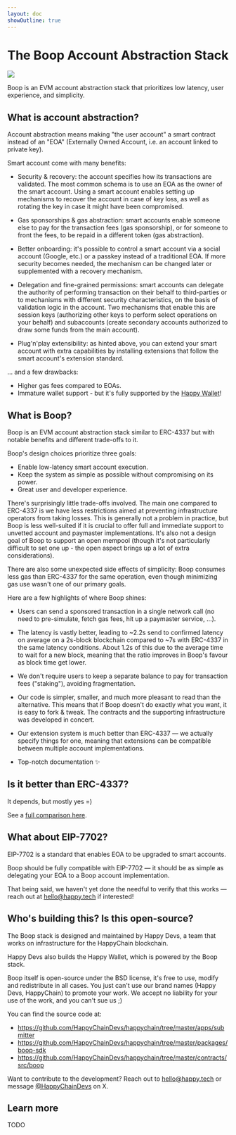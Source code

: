 ```yaml
---
layout: doc
showOutline: true
---
```


# The Boop Account Abstraction Stack

![](/cat-boop.jpg)

Boop is an EVM account abstraction stack that prioritizes low latency, user experience, and simplicity.

## What is account abstraction?

Account abstraction means making "the user account" a smart contract instead
of an "EOA" (Externally Owned Account, i.e. an account linked to private key).

Smart account come with many benefits:

- Security & recovery: the account specifies how its transactions are validated. The most common schema is
to use an EOA as the owner of the smart account. Using a smart account enables setting up mechanisms to
recover the account in case of key loss, as well as rotating the key in case it might have been compromised.

- Gas sponsorships & gas abstraction: smart accounts enable someone else to pay for the transaction fees
(gas sponsorship), or for someone to front the fees, to be repaid in a different token (gas abstraction).

- Better onboarding: it's possible to control a smart account via a
social account (Google, etc.) or a passkey instead of a traditional EOA. If more security
becomes needed, the mechanism can be changed later or supplemented with a recovery mechanism.

- Delegation and fine-grained permissions: smart accounts can delegate the authority of performing
transaction on their behalf to third-parties or to mechanisms with different security characteristics, on
the basis of validation logic in the account. Two mechanisms that enable this are session
keys (authorizing other keys to perform select operations on your behalf) and subaccounts
(create secondary accounts authorized to draw some funds from the main account).

- Plug'n'play extensibility: as hinted above, you can extend your smart account with extra capabilities by installing
extensions that follow the smart account's extension standard.

... and a few drawbacks:

- Higher gas fees compared to EOAs.
- Immature wallet support - but it's fully supported by the [Happy Wallet](/sdk)!

## What is Boop?

Boop is an EVM account abstraction stack similar to ERC-4337 but with notable benefits and different trade-offs to it.

Boop's design choices prioritize three goals:

- Enable low-latency smart account execution.
- Keep the system as simple as possible without compromising on its power.
- Great user and developer experience.

There's surprisingly little trade-offs involved. The main one compared to ERC-4337 is we have less restrictions aimed at
preventing infrastructure operators from taking losses. This is generally not a problem in practice, but Boop is less
well-suited if it is crucial to offer full and immediate support to unvetted account and paymaster implementations. It's
also not a design goal of Boop to support an open mempool (though it's not particularly difficult to set one up - the
open aspect brings up a lot of extra considerations).

There are also some unexpected side effects of simplicity: Boop consumes less gas than ERC-4337 for the same operation,
even though minimizing gas use wasn't one of our primary goals.

Here are a few highlights of where Boop shines:

- Users can send a sponsored transaction in a single network call (no
  need to pre-simulate, fetch gas fees, hit up a paymaster service, ...).

- The latency is vastly better, leading to ~2.2s send to confirmed latency on average
  on a 2s-block blockchain compared to ~7s with ERC-4337 in the same latency conditions. About 1.2s of this due to
  the average time to wait for a new block, meaning that the ratio improves in Boop's favour as block time get lower.

- We don't require users to keep a separate balance to pay for transaction fees ("staking"), avoiding fragmentation.

- Our code is simpler, smaller, and much more pleasant to read than the alternative.
  This means that if Boop doesn't do exactly what you want, it is easy to fork & tweak.
  The contracts and the supporting infrastructure was developed in concert.

- Our extension system is much better than ERC-4337 — we actually specify things for one, meaning that extensions
  can be compatible between multiple account implementations.

- Top-notch documentation ✨

## Is it better than ERC-4337?

It depends, but mostly yes =)

See a [full comparison here](/boop/vs-4337).

## What about EIP-7702?

EIP-7702 is a standard that enables EOA to be upgraded to smart accounts.

Boop should be fully compatible with EIP-7702 — it should be as
simple as delegating your EOA to a Boop account implementation.

That being said, we haven't yet done the needful to verify
that this works — reach out at hello@happy.tech if interested!

## Who's building this? Is this open-source?

The Boop stack is designed and maintained by Happy Devs, a team
that works on infrastructure for the HappyChain blockchain.

Happy Devs also builds the Happy Wallet, which is powered by the Boop stack.

Boop itself is open-source under the BSD license, it's free to use, modify and redistribute
in all cases. You just can't use our brand names (Happy Devs, HappyChain) to promote
your work. We accept no liability for your use of the work, and you can't sue us ;)

You can find the source code at:
- https://github.com/HappyChainDevs/happychain/tree/master/apps/submitter
- https://github.com/HappyChainDevs/happychain/tree/master/packages/boop-sdk
- https://github.com/HappyChainDevs/happychain/tree/master/contracts/src/boop

Want to contribute to the development? Reach out to hello@happy.tech
or message [@HappyChainDevs](https://x.com/happychaindevs) on X.

## Learn more

TODO